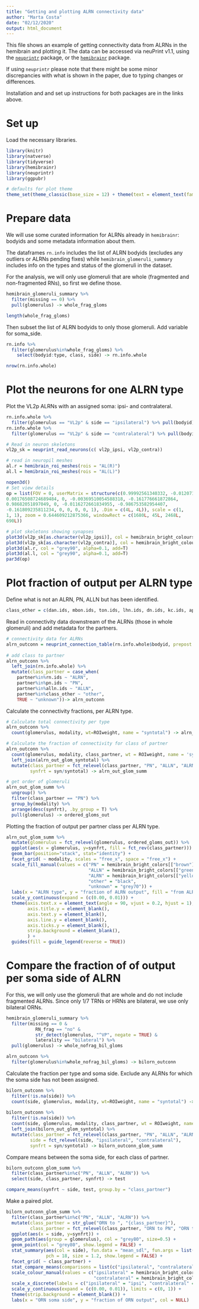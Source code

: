```yaml
---
title: "Getting and plotting ALRN connectivity data"
author: "Marta Costa"
date: "02/12/2020"
output: html_document
---
```

This file shows an example of getting connectivity data from ALRNs in the hemibrain and plotting it.
The data can be accessed via neuPrint v1.1, using the [`neuprintr`](https://github.com/natverse/neuprintr) package, or the [`hemibrainr`](https://github.com/natverse/hemibrainr) package. 

If using `neuprintr` please note that there might be some minor discrepancies with what is shown in the paper, due to typing changes or differences.

Installation and and set up instructions for both packages are in the links above.

# Set up
Load the necessary libraries.
```r
library(knitr)
library(natverse)
library(tidyverse)
library(hemibrainr)
library(neuprintr)
library(ggpubr)

# defaults for plot theme
theme_set(theme_classic(base_size = 12) + theme(text = element_text(family = "sans"), legend.margin=margin(t = 0, unit='cm')))
```

# Prepare data
We will use some curated information for ALRNs already in `hemibrainr`: bodyids and some metadata information about them.

The dataframes `rn.info` includes the list of ALRN bodyids (excludes any outliers or ALRNs pending fixes) while `hemibrain_glomeruli_summary` includes info on the types and status of the glomeruli in the dataset.

For the analysis, we will only use glomeruli that are whole (fragmented and non-fragmented RNs), so first we define those. 
```r
hemibrain_glomeruli_summary %>% 
  filter(missing == 0) %>%
  pull(glomerulus) -> whole_frag_gloms

length(whole_frag_gloms)
```
Then subset the list of ALRN bodyids to only those glomeruli.
Add variable for soma_side.
```r
rn.info %>%
  filter(glomerulus%in%whole_frag_gloms) %>%
    select(bodyid:type, class, side) -> rn.info.whole

nrow(rn.info.whole)
```
# Plot the neurons for one ALRN type
Plot the VL2p ALRNs with an assigned soma: ipsi- and contralateral.
```r
rn.info.whole %>%
  filter(glomerulus == "VL2p" & side == "ipsilateral") %>% pull(bodyid) -> vl2p_ipsi
rn.info.whole %>%
  filter(glomerulus == "VL2p" & side == "contralateral") %>% pull(bodyid) -> vl2p_contra

# Read in neuron skeletons
vl2p_sk = neuprint_read_neurons(c( vl2p_ipsi, vl2p_contra))

# read in neuropil meshes
al.r = hemibrain_roi_meshes(rois = "AL(R)")
al.l = hemibrain_roi_meshes(rois = "AL(L)")

nopen3d()
# Set view details
op = list(FOV = 0, userMatrix = structure(c(0.99992561340332, -0.0120719093829393, 
0.00176508724689484, 0, -0.00369510054588318, -0.161776661872864, 
0.98682051897049, 0, -0.0116272661834955, -0.986753582954407, 
-0.161809235811234, 0, 0, 0, 0, 1), .Dim = c(4L, 4L)), scale = c(1, 
1, 1), zoom = 0.644609212875366, windowRect = c(1680L, 45L, 2468L, 
690L))

# plot skeletons showing synapses
plot3d(vl2p_sk[as.character(vl2p_ipsi)], col = hemibrain_bright_colours["yellow"], WithConnectors = T, lwd=2)
plot3d(vl2p_sk[as.character(vl2p_contra)], col = hemibrain_bright_colours["darkorange"], WithConnectors = T, lwd=2)
plot3d(al.r, col = "grey90", alpha=0.1, add=T)
plot3d(al.l, col = "grey90", alpha=0.1, add=T)
par3d(op)
```

# Plot fraction of output per ALRN type
Define what is not an ALRN, PN, ALLN but has been identified.
```r
class_other = c(dan.ids, mbon.ids, ton.ids, lhn.ids, dn.ids, kc.ids, apl.ids, cent.ids, lc.ids)
```

Read in connectivity data downstream of the ALRNs (those in whole glomeruli) and add metadata for the partners.
```r
# connectivity data for ALRNs
alrn_outconn = neuprint_connection_table(rn.info.whole$bodyid, prepost = "POST", roi = "AL(R)", all_segments = F)
  
# add class to partner
alrn_outconn %>%
  left_join(rn.info.whole) %>%
  mutate(class_partner = case_when(
    partner%in%rn.ids ~ "ALRN",
    partner%in%pn.ids ~ "PN",
    partner%in%alln.ids ~ "ALLN",
    partner%in%class_other ~ "other",
    TRUE ~ "unknown"))-> alrn_outconn
```
Calculate the connectivity fractions, per ALRN type.
```r
# Calculate total connectivity per type
alrn_outconn %>%
  count(glomerulus, modality, wt=ROIweight, name = "syntotal") -> alrn_out_glom_syntotal

# Calculate the fraction of connectivity for class of partner
alrn_outconn %>%
  count(glomerulus, modality, class_partner, wt = ROIweight, name = 'syn') %>%
  left_join(alrn_out_glom_syntotal) %>%
  mutate(class_partner = fct_relevel(class_partner, "PN", "ALLN", "ALRN", "other","unknown"),
         synfrt = syn/syntotal) -> alrn_out_glom_summ

# get order of glomeruli
alrn_out_glom_summ %>%
  ungroup() %>%
  filter(class_partner == "PN") %>%
  group_by(modality) %>%
  arrange(desc(synfrt), .by_group = T) %>%
  pull(glomerulus) -> ordered_gloms_out
```
Plotting the fraction of output per partner class per ALRN type.
```r
alrn_out_glom_summ %>%
  mutate(glomerulus = fct_relevel(glomerulus, ordered_gloms_out)) %>%
  ggplot(aes(x = glomerulus, y=synfrt, fill = fct_rev(class_partner))) +
  geom_bar(position="stack", stat="identity") +
  facet_grid( ~ modality, scales = "free_x", space = "free_x") +
  scale_fill_manual(values = c("PN" = hemibrain_bright_colors[["brown"]], 
                               "ALLN" = hemibrain_bright_colors[["green"]],
                               "ALRN" = hemibrain_bright_colors[["yellow"]], 
                               "other" = "black", 
                               "unknown" = "grey70")) +
  labs(x = "ALRN type", y = "fraction of ALRN output", fill = "from ALRN to:") +
  scale_y_continuous(expand = (c(0.00, 0.01))) +
  theme(axis.text.x = element_text(angle = 90, vjust = 0.2, hjust = 1), 
        axis.title.y = element_blank(), 
        axis.text.y = element_blank(), 
        axis.line.y = element_blank(), 
        axis.ticks.y = element_blank(),
        strip.background = element_blank(),
        ) +
  guides(fill = guide_legend(reverse = TRUE))
```
# Compare the fraction of of output per soma side of ALRN
For this, we will only use the glomeruli that are whole and do not include fragmented ALRNs. Since only 1/7 TRNs or HRNs are bilateral, we use only bilateral ORNs.

```r
hemibrain_glomeruli_summary %>% 
  filter(missing == 0 & 
           RN_frag == "no" & 
           str_detect(glomerulus, "^VP", negate = TRUE) & 
           laterality == "bilateral") %>%
  pull(glomerulus) -> whole_nofrag_bil_gloms

alrn_outconn %>% 
  filter(glomerulus%in%whole_nofrag_bil_gloms) -> bilorn_outconn
```
Calculate the fraction per type and soma side.
Exclude any ALRNs for which the soma side has not been assigned.
```r
bilorn_outconn %>%
  filter(!is.na(side)) %>%
  count(side, glomerulus, modality, wt=ROIweight, name = "syntotal") -> bilorn_out_glom_syntotal
  
bilorn_outconn %>%
  filter(!is.na(side)) %>%
  count(side, glomerulus, modality, class_partner, wt = ROIweight, name = 'syn') %>%
  left_join(bilorn_out_glom_syntotal) %>%
  mutate(class_partner = fct_relevel(class_partner, "PN", "ALLN", "ALRN", "other","unknown"),
         side = fct_relevel(side, "ipsilateral", "contralateral"),
         synfrt = syn/syntotal) -> bilorn_outconn_glom_summ
```
Compare means between the soma side, for each class of partner.
```r
bilorn_outconn_glom_summ %>%
  filter(class_partner%in%c("PN", "ALLN", "ALRN")) %>%
  select(side, class_partner, synfrt) -> test

compare_means(synfrt ~ side, test, group.by = "class_partner")
```
Make a paired plot.
```r
bilorn_outconn_glom_summ %>%
  filter(class_partner%in%c("PN", "ALLN", "ALRN")) %>%
  mutate(class_partner = str_glue("ORN to ", "{class_partner}"),
         class_partner = fct_relevel(class_partner, "ORN to PN", "ORN to ALLN", "ORN to ALRN")) %>%
  ggplot(aes(x = side, y=synfrt)) +
  geom_path(aes(group = glomerulus), col = "grey80", size=0.5) +
  geom_point(col = "grey80", show.legend = FALSE) +
  stat_summary(aes(col = side), fun.data = "mean_sdl", fun.args = list(mult = 1), 
               pch = 18, size = 1.2, show.legend = FALSE) +
  facet_grid( ~ class_partner) +
  stat_compare_means(comparisons = list(c("ipsilateral", "contralateral")), synfrt ~ side, paired = TRUE, label = "p.signif") +
  scale_colour_manual(values = c("ipsilateral" = hemibrain_bright_colors[["yellow"]],
                                 "contralateral" = hemibrain_bright_colors[["orange"]])) +
  scale_x_discrete(labels = c("ipsilateral" = "ipsi", "contralateral" = "contra")) +
  scale_y_continuous(expand = (c(0.00, 0.01)), limits = c(0, 1)) +
  theme(strip.background = element_blank()) +
  labs(x = "ORN soma side", y = "fraction of ORN output", col = NULL)
```
